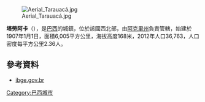 {{coord|08|09|39|S|70|45|57|W|scale:30000|display=title}}

[[Image:Aerial_Tarauacá.jpg|right]]

'''塔勞阿卡'''（{{lang-pt|Tarauacá}}），是[[巴西|巴西]]的城鎮，位於該國西北部，由[[阿克里州|阿克里州]]負責管轄，始建於1907年1月1日，面積6,005平方公里，海拔高度168米，2012年人口36,763，人口密度每平方公里2.36人。

==參考資料==
*[http://www.ibge.gov.br/cidadesat/painel/painel.php?codmun=120060 ibge.gov.br]

{{Brazil-geo-stub}}
{{阿克里州市鎮|state=collapsed}}
[[Category:巴西城市|Category:巴西城市]]